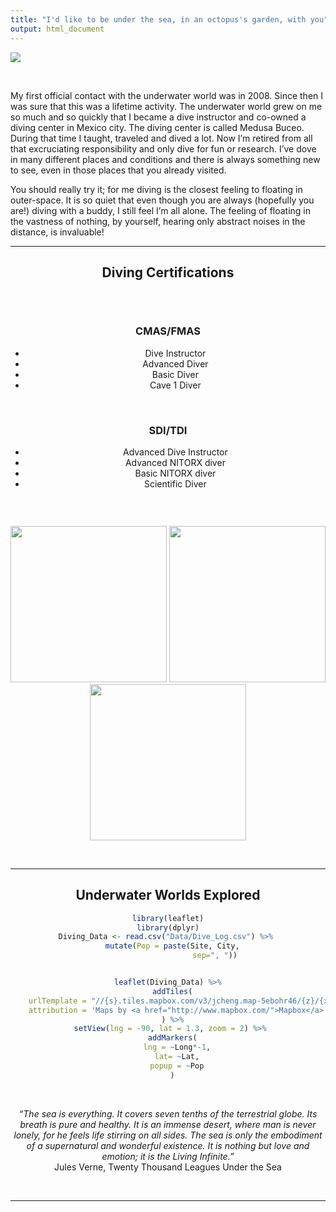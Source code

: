 ```yaml
---
title: "I'd like to be under the sea, in an octopus's garden, with you"
output: html_document
---
```



![](Images/Diving/YoMero.png)

<br>

My first official contact with the underwater world was in 2008. Since then I was sure that this was a lifetime activity. The underwater world grew on me so much and so quickly that I became a dive instructor and co-owned a diving center in Mexico city. The diving center is called Medusa Buceo. During that time I taught, traveled and dived a lot. Now I’m retired from all that excruciating responsibility and only dive for fun or research. I’ve dove in many different places and conditions and there is always something new to see, even in those places that you already visited.

You should really try it; for me diving is the closest feeling to floating in outer-space. It is so quiet that even though you are always (hopefully you are!) diving with a buddy, I still feel I’m all alone. The feeling of floating in the vastness of nothing, by yourself, hearing only abstract noises in the distance, is invaluable!

----

<center>
##  Diving Certifications



<style>
  .col2 {
    columns: 2 300px;         /* number of columns and width in pixels*/
    -webkit-columns: 2 300px; /* chrome, safari */
    -moz-columns: 2 300px;    /* firefox */
  }
</style>

<div class="col2">
<br>

### CMAS/FMAS

- Dive Instructor
- Advanced Diver
- Basic Diver
- Cave 1 Diver

<br>

### SDI/TDI

- Advanced Dive Instructor
- Advanced NITORX diver
- Basic NITORX diver
- Scientific Diver

</div>

<br>

[<img src="Images/Diving/CMAS_Logo.jpg" width="250px">](http://www.cmas.org/federation-list/federation-federacion-mexicana-de-actividades-subacuaticas-ac) [<img src="Images/Diving/Medusa_Logo.png" width="250px">](https://www.facebook.com/medusabuceo/)[<img src="Images/Diving/SDITDI_Logo.png" width="250px">](https://www.tdisdi.com/)

<br>

---- 

## Underwater Worlds Explored

```r
library(leaflet)
library(dplyr)
Diving_Data <- read.csv("Data/Dive_Log.csv") %>% 
  mutate(Pop = paste(Site, City,
                     sep=", "))


leaflet(Diving_Data) %>%
  addTiles(
    urlTemplate = "//{s}.tiles.mapbox.com/v3/jcheng.map-5ebohr46/{z}/{x}/{y}.png",
    attribution = 'Maps by <a href="http://www.mapbox.com/">Mapbox</a>'
  ) %>%
  setView(lng = -90, lat = 1.3, zoom = 2) %>% 
  addMarkers(
    lng = ~Long*-1,
    lat= ~Lat,
    popup = ~Pop
  )


```

<br>

*“The sea is everything. It covers seven tenths of the terrestrial globe. Its breath is pure and healthy. It is an immense desert, where man is never lonely, for he feels life stirring on all sides. The sea is only the embodiment of a supernatural and wonderful existence. It is nothing but love and emotion; it is the Living Infinite. ”* 
<br>
Jules Verne, Twenty Thousand Leagues Under the Sea

<br>
<hr>
<center>


<div id="google_translate_element"></div><script type="text/javascript">
function googleTranslateElementInit() {
  new google.translate.TranslateElement({pageLanguage: 'en', includedLanguages: 'es,pt'}, 'google_translate_element');
}
</script><script type="text/javascript" src="//translate.google.com/translate_a/element.js?cb=googleTranslateElementInit"></script>